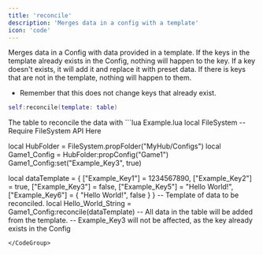 ```yaml
---
title: 'reconcile'
description: 'Merges data in a config with a template'
icon: 'code'
---
```

Merges data in a Config with data provided in a template. If the keys in the template already exists in the Config, nothing will happen to the key. If a key doesn't exists, it will add it and replace it with preset data. If there is keys that are not in the template, nothing will happen to them.

* Remember that this does not change keys that already exist.
```lua
self:reconcile(template: table)
```
<ParamField path="template" type="table" required>
  The table to reconcile the data with
</ParamField>
<CodeGroup>
```lua Example.lua
local FileSystem -- Require FileSystem API Here

local HubFolder = FileSystem.propFolder("MyHub/Configs")
local Game1_Config = HubFolder:propConfig("Game1")
Game1_Config:set("Example_Key3", true)

local dataTemplate = {
  ["Example_Key1"] = 1234567890,
  ["Example_Key2"] = true,
  ["Example_Key3"] = false,
  ["Example_Key5"] = "Hello World!",
  ["Example_Key6"] = {
    "Hello World!",
    false
  }
}
-- Template of data to be reconciled.
local Hello_World_String = Game1_Config:reconcile(dataTemplate)
-- All data in the table will be added from the template.
-- Example_Key3 will not be affected, as the key already exists in the Config
```
</CodeGroup>